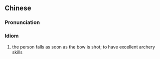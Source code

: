 {{also|应弦而倒}}
==Chinese==
{{zh-forms|s=应弦而倒}}

===Pronunciation===
{{zh-pron
|m=yìngxián'érdǎo
|cat=id
}}

===Idiom===
{{zh-idiom}}

# the person falls as soon as the bow is shot; to have excellent archery skills
